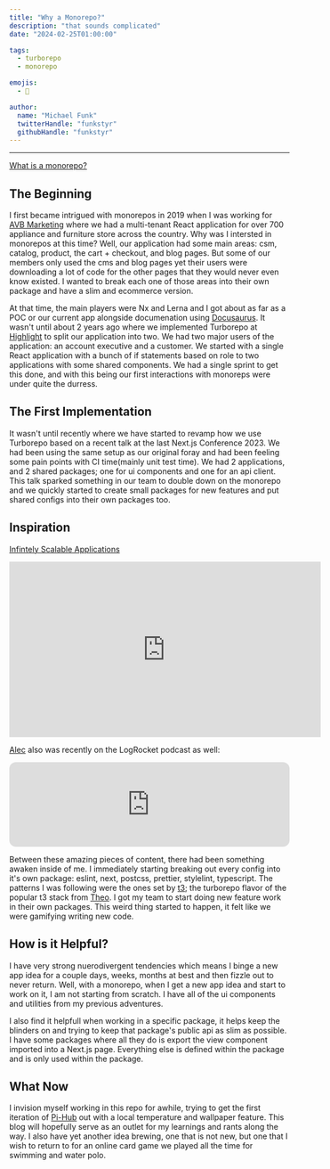 ```yaml
---
title: "Why a Monorepo?"
description: "that sounds complicated"
date: "2024-02-25T01:00:00"

tags:
  - turborepo
  - monorepo

emojis:
  - 🏢

author:
  name: "Michael Funk"
  twitterHandle: "funkstyr"
  githubHandle: "funkstyr"
---
```


<hr />

[What is a monorepo?](https://monorepo.tools/)

## The Beginning

I first became intrigued with monorepos in 2019 when I was working for [AVB Marketing](https://www.avbmarketing.com/)
where we had a multi-tenant React application for over 700 appliance and furniture store across the country.
Why was I intersted in monorepos at this time? Well, our application had some main areas: csm, catalog,
product, the cart + checkout, and blog pages. But some of our members only used the cms and blog pages yet
their users were downloading a lot of code for the other pages that they would never even know existed.
I wanted to break each one of those areas into their own package and have a slim and ecommerce version.

At that time, the main players were Nx and Lerna and I got about as far as a POC or our current app alongside
documenation using [Docusaurus](https://docusaurus.io/). It wasn't until about 2 years ago where we implemented
Turborepo at [Highlight](https://www.letshighlight.com/) to split our application into two. We had two major users
of the application: an account executive and a customer. We started with a single React application with a bunch
of if statements based on role to two applications with some shared components. We had a single sprint to get this done,
and with this being our first interactions with monoreps were under quite the durress.

## The First Implementation

It wasn't until recently where we have started to revamp how we use Turborepo based on a recent talk at the last
Next.js Conference 2023. We had been using the same setup as our original foray and had been feeling some pain points
with CI time(mainly unit test time). We had 2 applications, and 2 shared packages; one for ui components and one for an
api client. This talk sparked something in our team to double down on the monorepo and we quickly started to create
small packages for new features and put shared configs into their own packages too.

## Inspiration

[Infintely Scalable Applications](https://www.chernicki.com/blog/infinitely-scalable-applications)

<iframe
  width="560"
  height="315"
  src="https://www.youtube.com/embed/Bq3kOftoRqE?si=G2toHUXRVG6UiDpb"
  title="YouTube video player"
  frameborder="0"
  allow="accelerometer; autoplay; clipboard-write; encrypted-media; gyroscope; picture-in-picture; web-share"
  allowfullscreen
></iframe>

[Alec](https://twitter.com/alecchernicki) also was recently on the LogRocket podcast as well:

<iframe
  style="border-radius:12px"
  src="https://open.spotify.com/embed/episode/4QPEQESaCvlkPemT2C0X0T?utm_source=generator&theme=0"
  width="100%"
  height="152"
  frameBorder="0"
  allowfullscreen=""
  allow="autoplay; clipboard-write; encrypted-media; fullscreen; picture-in-picture"
  loading="lazy"
></iframe>

Between these amazing pieces of content, there had been something awaken inside of me. I immediately starting breaking
out every config into it's own package: eslint, next, postcss, prettier, stylelint, typescript. The patterns
I was following were the ones set by [t3](https://github.com/t3-oss/create-t3-turbo); the turborepo flavor
of the popular t3 stack from [Theo](https://twitter.com/t3dotgg). I got my team to start doing new feature
work in their own packages. This weird thing started to happen, it felt like we were gamifying writing new code.

## How is it Helpful?

I have very strong nuerodivergent tendencies which means I binge a new app idea for a couple days, weeks, months
at best and then fizzle out to never return. Well, with a monorepo, when I get a new app idea and start to work
on it, I am not starting from scratch. I have all of the ui components and utilities from my previous adventures.

I also find it helpfull when working in a specific package, it helps keep the blinders on and trying to keep that
package's public api as slim as possible. I have some packages where all they do is export the view component
imported into a Next.js page. Everything else is defined within the package and is only used within the package.

## What Now

I invision myself working in this repo for awhile, trying to get the first iteration of [Pi-Hub](https://hub.omnibytes.io)
out with a local temperature and wallpaper feature. This blog will hopefully serve as an outlet
for my learnings and rants along the way. I also have yet another idea brewing, one that is not new, but one
that I wish to return to for an online card game we played all the time for swimming and water polo.
